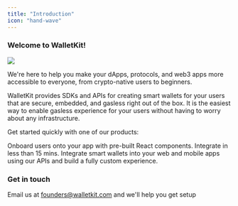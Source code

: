 ```yaml
---
title: "Introduction"
icon: "hand-wave"
---
```


### Welcome to WalletKit!

<img noZoom src="/images/welcome.png" />

We're here to help you make your dApps, protocols, and web3 apps more accessible to everyone, from crypto-native users to beginners.

WalletKit provides SDKs and APIs for creating smart wallets for your users that are secure, embedded, and gasless right out of the box. It is the easiest way to enable gasless experience for your users without having to worry about any infrastructure.

Get started quickly with one of our products:

<CardGroup cols={2}>
    <Card title="Connect" icon="react" href="/connect/overview">
        Onboard users onto your app with pre-built React components. Integrate in less than 15 mins.
    </Card>
    <Card title="Smart Wallets"  icon="code" href="/smart-wallets-api/overview">
    Integrate smart wallets into your web and mobile apps using our APIs and build a fully custom experience.
    </Card>
</CardGroup>

### Get in touch

Email us at founders@walletkit.com and we'll help you get setup
